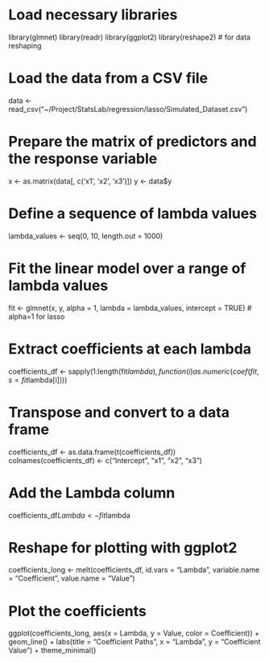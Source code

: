 # Load necessary libraries
library(glmnet)
library(readr)
library(ggplot2)
library(reshape2)  # for data reshaping

# Load the data from a CSV file
data <- read_csv("~/Project/StatsLab/regression/lasso/Simulated_Dataset.csv")

# Prepare the matrix of predictors and the response variable
x <- as.matrix(data[, c('x1', 'x2', 'x3')])
y <- data$y

# Define a sequence of lambda values
lambda_values <- seq(0, 10, length.out = 1000)

# Fit the linear model over a range of lambda values
fit <- glmnet(x, y, alpha = 1, lambda = lambda_values, intercept = TRUE)  # alpha=1 for lasso

# Extract coefficients at each lambda
coefficients_df <- sapply(1:length(fit$lambda), function(i) as.numeric(coef(fit, s = fit$lambda[i])))

# Transpose and convert to a data frame
coefficients_df <- as.data.frame(t(coefficients_df))
colnames(coefficients_df) <- c("Intercept", "x1", "x2", "x3")

# Add the Lambda column
coefficients_df$Lambda <- fit$lambda

# Reshape for plotting with ggplot2
coefficients_long <- melt(coefficients_df, id.vars = "Lambda", variable.name = "Coefficient", value.name = "Value")

# Plot the coefficients
ggplot(coefficients_long, aes(x = Lambda, y = Value, color = Coefficient)) +
  geom_line() +
  labs(title = "Coefficient Paths", x = "Lambda", y = "Coefficient Value") +
  theme_minimal()
